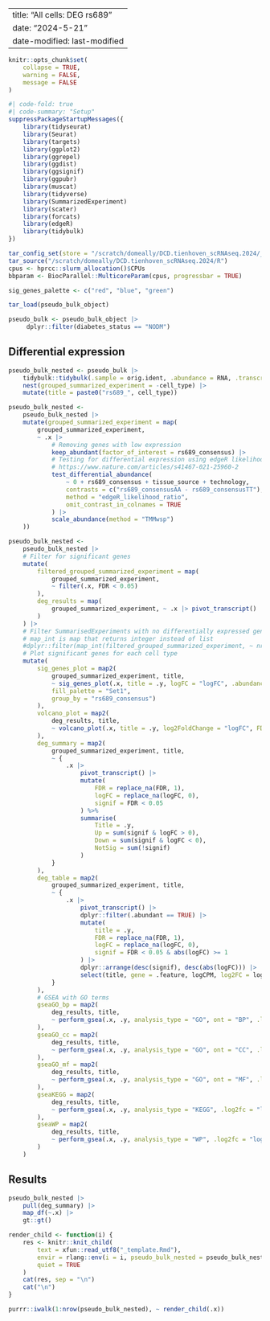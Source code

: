 
---
title: "All cells: DEG rs689"
date: "2024-5-21" 
date-modified: last-modified
---

```r
knitr::opts_chunk$set(
    collapse = TRUE,
    warning = FALSE,
    message = FALSE
)
```


```r
#| code-fold: true
#| code-summary: "Setup"
suppressPackageStartupMessages({
    library(tidyseurat)
    library(Seurat)
    library(targets)
    library(ggplot2)
    library(ggrepel)
    library(ggdist)
    library(ggsignif)
    library(ggpubr)
    library(muscat)
    library(tidyverse)
    library(SummarizedExperiment)
    library(scater)
    library(forcats)
    library(edgeR)
    library(tidybulk)
})

tar_config_set(store = "/scratch/domeally/DCD.tienhoven_scRNAseq.2024/_targets")
tar_source("/scratch/domeally/DCD.tienhoven_scRNAseq.2024/R")
cpus <- hprcc::slurm_allocation()$CPUs
bbparam <- BiocParallel::MulticoreParam(cpus, progressbar = TRUE)

sig_genes_palette <- c("red", "blue", "green")

tar_load(pseudo_bulk_object)

pseudo_bulk <- pseudo_bulk_object |>
     dplyr::filter(diabetes_status == "NODM")
```

## Differential expression

```r

pseudo_bulk_nested <- pseudo_bulk |>
    tidybulk::tidybulk(.sample = orig.ident, .abundance = RNA, .transcript = .feature)  |>
    nest(grouped_summarized_experiment = -cell_type) |>
    mutate(title = paste0("rs689_", cell_type))
```


```r
pseudo_bulk_nested <-
    pseudo_bulk_nested |>
    mutate(grouped_summarized_experiment = map(
        grouped_summarized_experiment,
        ~ .x |>
            # Removing genes with low expression
            keep_abundant(factor_of_interest = rs689_consensus) |>
            # Testing for differential expression using edgeR likelihood ratio test
            # https://www.nature.com/articles/s41467-021-25960-2
            test_differential_abundance(
                ~ 0 + rs689_consensus + tissue_source + technology,
                contrasts = c("rs689_consensusAA - rs689_consensusTT"),
                method = "edgeR_likelihood_ratio",
                omit_contrast_in_colnames = TRUE
            ) |>
            scale_abundance(method = "TMMwsp")
    ))
```

```r
pseudo_bulk_nested <-
    pseudo_bulk_nested |>
    # Filter for significant genes
    mutate(
        filtered_grouped_summarized_experiment = map(
            grouped_summarized_experiment,
            ~ filter(.x, FDR < 0.05)
        ),
        deg_results = map(
            grouped_summarized_experiment, ~ .x |> pivot_transcript()
        )
    ) |>
    # Filter SummarisedExperiments with no differentially expressed genes
    # map_int is map that returns integer instead of list
    #dplyr::filter(map_int(filtered_grouped_summarized_experiment, ~ nrow(.x)) > 0) |>
    # Plot significant genes for each cell type
    mutate(
        sig_genes_plot = map2(
            grouped_summarized_experiment, title,
            ~ sig_genes_plot(.x, title = .y, logFC = "logFC", .abundance = "RNA_scaled",
            fill_palette = "Set1",
            group_by = "rs689_consensus")
        ),
        volcano_plot = map2(
            deg_results, title,
            ~ volcano_plot(.x, title = .y, log2FoldChange = "logFC", FDR = "FDR", pvalue="PValue", subtitle = NULL)
        ),
        deg_summary = map2(
            grouped_summarized_experiment, title,
            ~ {
                .x |>
                    pivot_transcript() |>
                    mutate(
                        FDR = replace_na(FDR, 1),
                        logFC = replace_na(logFC, 0),
                        signif = FDR < 0.05
                    ) %>%
                    summarise(
                        Title = .y,
                        Up = sum(signif & logFC > 0),
                        Down = sum(signif & logFC < 0),
                        NotSig = sum(!signif)
                    )
            }
        ),
        deg_table = map2(
            grouped_summarized_experiment, title,
            ~ {
                .x |>
                    pivot_transcript() |>
                    dplyr::filter(.abundant == TRUE) |>
                    mutate(
                        title = .y,
                        FDR = replace_na(FDR, 1),
                        logFC = replace_na(logFC, 0),
                        signif = FDR < 0.05 & abs(logFC) >= 1
                    ) |>
                    dplyr::arrange(desc(signif), desc(abs(logFC))) |>
                    select(title, gene = .feature, logCPM, log2FC = logFC, LR, pvalue = PValue, padj = FDR, signif)
            } 
        ),
        # GSEA with GO terms
        gseaGO_bp = map2(
            deg_results, title,
            ~ perform_gsea(.x, .y, analysis_type = "GO", ont = "BP", .log2fc = "logFC")
        ),
        gseaGO_cc = map2(
            deg_results, title,
            ~ perform_gsea(.x, .y, analysis_type = "GO", ont = "CC", .log2fc = "logFC")
        ),
        gseaGO_mf = map2(
            deg_results, title,
            ~ perform_gsea(.x, .y, analysis_type = "GO", ont = "MF", .log2fc = "logFC")
        ),
        gseaKEGG = map2(
            deg_results, title,
            ~ perform_gsea(.x, .y, analysis_type = "KEGG", .log2fc = "logFC")
        ),
        gseaWP = map2(
            deg_results, title,
            ~ perform_gsea(.x, .y, analysis_type = "WP", .log2fc = "logFC")
        )
    )
```

## Results
```r
pseudo_bulk_nested |>
    pull(deg_summary) |>
    map_df(~.x) |>
    gt::gt()
```

```r
render_child <- function(i) {
    res <- knitr::knit_child(
        text = xfun::read_utf8("_template.Rmd"),
        envir = rlang::env(i = i, pseudo_bulk_nested = pseudo_bulk_nested),
        quiet = TRUE
    )
    cat(res, sep = "\n")
    cat("\n")
}

purrr::iwalk(1:nrow(pseudo_bulk_nested), ~ render_child(.x))
```

